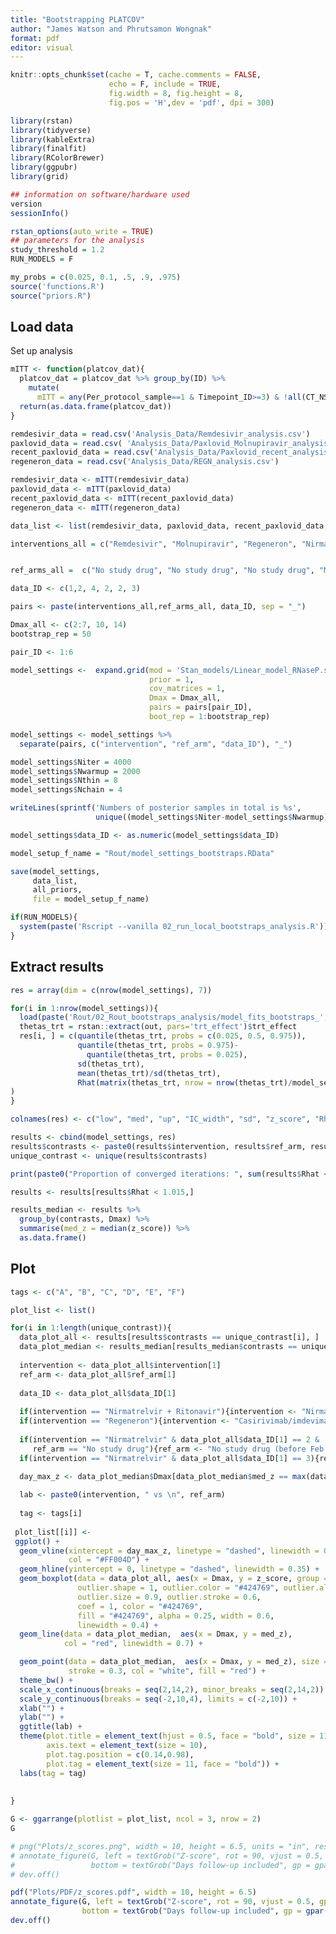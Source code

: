 ```yaml
---
title: "Bootstrapping PLATCOV"
author: "James Watson and Phrutsamon Wongnak"
format: pdf
editor: visual
---
```


```r
knitr::opts_chunk$set(cache = T, cache.comments = FALSE,
                      echo = F, include = TRUE, 
                      fig.width = 8, fig.height = 8,
                      fig.pos = 'H',dev = 'pdf', dpi = 300)

```

```r
library(rstan)
library(tidyverse)
library(kableExtra)
library(finalfit)
library(RColorBrewer)
library(ggpubr)
library(grid)

## information on software/hardware used
version
sessionInfo()

rstan_options(auto_write = TRUE)
## parameters for the analysis
study_threshold = 1.2
RUN_MODELS = F

my_probs = c(0.025, 0.1, .5, .9, .975)
source('functions.R')
source("priors.R")
```

## Load data

Set up analysis

```r
mITT <- function(platcov_dat){
  platcov_dat = platcov_dat %>% group_by(ID) %>%
    mutate(
      mITT = any(Per_protocol_sample==1 & Timepoint_ID>=3) & !all(CT_NS==40))
  return(as.data.frame(platcov_dat))
}
```

```r
remdesivir_data = read.csv('Analysis_Data/Remdesivir_analysis.csv')
paxlovid_data = read.csv( 'Analysis_Data/Paxlovid_Molnupiravir_analysis.csv')
recent_paxlovid_data = read.csv('Analysis_Data/Paxlovid_recent_analysis.csv')
regeneron_data = read.csv('Analysis_Data/REGN_analysis.csv')

remdesivir_data <- mITT(remdesivir_data)
paxlovid_data <- mITT(paxlovid_data)
recent_paxlovid_data <- mITT(recent_paxlovid_data)
regeneron_data <- mITT(regeneron_data)

data_list <- list(remdesivir_data, paxlovid_data, recent_paxlovid_data, regeneron_data)
```

```r
interventions_all = c("Remdesivir", "Molnupiravir", "Regeneron", "Nirmatrelvir + Ritonavir", "Nirmatrelvir + Ritonavir", "Nirmatrelvir + Ritonavir")


ref_arms_all =  c("No study drug", "No study drug", "No study drug", "Molnupiravir", "No study drug", "No study drug")

data_ID <- c(1,2, 4, 2, 2, 3)

pairs <- paste(interventions_all,ref_arms_all, data_ID, sep = "_")
```

```r
Dmax_all <- c(2:7, 10, 14)
bootstrap_rep = 50

pair_ID <- 1:6  

model_settings <-  expand.grid(mod = 'Stan_models/Linear_model_RNaseP.stan',
                               prior = 1,
                               cov_matrices = 1,
                               Dmax = Dmax_all,
                               pairs = pairs[pair_ID],
                               boot_rep = 1:bootstrap_rep)

model_settings <- model_settings %>%
  separate(pairs, c("intervention", "ref_arm", "data_ID"), "_")

model_settings$Niter = 4000
model_settings$Nwarmup = 2000
model_settings$Nthin = 8
model_settings$Nchain = 4

writeLines(sprintf('Numbers of posterior samples in total is %s',
                   unique((model_settings$Niter-model_settings$Nwarmup)*model_settings$Nchain/model_settings$Nthin)))

model_settings$data_ID <- as.numeric(model_settings$data_ID)
```

```r
model_setup_f_name = "Rout/model_settings_bootstraps.RData"

save(model_settings, 
     data_list,
     all_priors,
     file = model_setup_f_name)
```

```r

if(RUN_MODELS){
  system(paste('Rscript --vanilla 02_run_local_bootstraps_analysis.R'))
}
```

## Extract results

```r
res = array(dim = c(nrow(model_settings), 7))

for(i in 1:nrow(model_settings)){
  load(paste('Rout/02_Rout_bootstraps_analysis/model_fits_bootstraps_',i,'.RData',sep=''))
  thetas_trt = rstan::extract(out, pars='trt_effect')$trt_effect
  res[i, ] = c(quantile(thetas_trt, probs = c(0.025, 0.5, 0.975)),
               quantile(thetas_trt, probs = 0.975)-
                 quantile(thetas_trt, probs = 0.025),
               sd(thetas_trt),
               mean(thetas_trt)/sd(thetas_trt),
               Rhat(matrix(thetas_trt, nrow = nrow(thetas_trt)/model_settings$Nchain[i], ncol = model_settings$Nchain[i]))
)
}
```

```r
colnames(res) <- c("low", "med", "up", "IC_width", "sd", "z_score", "Rhat")

results <- cbind(model_settings, res)
results$contrasts <- paste0(results$intervention, results$ref_arm, results$data_ID)
unique_contrast <- unique(results$contrasts)

print(paste0("Proportion of converged iterations: ", sum(results$Rhat < 1.015)/nrow(results)))

results <- results[results$Rhat < 1.015,]
```

```r
results_median <- results %>%
  group_by(contrasts, Dmax) %>%
  summarise(med_z = median(z_score)) %>%
  as.data.frame()
```

## Plot

```r
tags <- c("A", "B", "C", "D", "E", "F")

plot_list <- list()

for(i in 1:length(unique_contrast)){
  data_plot_all <- results[results$contrasts == unique_contrast[i], ]
  data_plot_median <- results_median[results_median$contrasts == unique_contrast[i], ]
  
  intervention <- data_plot_all$intervention[1]
  ref_arm <- data_plot_all$ref_arm[1]
  
  data_ID <- data_plot_all$data_ID[1]
  
  if(intervention == "Nirmatrelvir + Ritonavir"){intervention <- "Nirmatrelvir"}
  if(intervention == "Regeneron"){intervention <- "Casirivimab/imdevimab"}
  
  if(intervention == "Nirmatrelvir" & data_plot_all$data_ID[1] == 2 &
     ref_arm == "No study drug"){ref_arm <- "No study drug (before Feb 2023)"}
  if(intervention == "Nirmatrelvir" & data_plot_all$data_ID[1] == 3){ref_arm <- "No study drug (after Feb 2023)"}

  day_max_z <- data_plot_median$Dmax[data_plot_median$med_z == max(data_plot_median$med_z)]
  
  lab <- paste0(intervention, " vs \n", ref_arm)
  
  tag <- tags[i]
  
 plot_list[[i]] <-
 ggplot() +
  geom_vline(xintercept = day_max_z, linetype = "dashed", linewidth = 0.5,
             col = "#FF004D") +
  geom_hline(yintercept = 0, linetype = "dashed", linewidth = 0.35) +
  geom_boxplot(data = data_plot_all, aes(x = Dmax, y = z_score, group = Dmax),
               outlier.shape = 1, outlier.color = "#424769", outlier.alpha = 0.7,
               outlier.size = 0.9, outlier.stroke = 0.6,
               coef = 1, color = "#424769",
               fill = "#424769", alpha = 0.25, width = 0.6,
               linewidth = 0.4) +
  geom_line(data = data_plot_median,  aes(x = Dmax, y = med_z),
            col = "red", linewidth = 0.7) +

  geom_point(data = data_plot_median,  aes(x = Dmax, y = med_z), size = 2.75, shape = 24,
             stroke = 0.3, col = "white", fill = "red") +
  theme_bw() +
  scale_x_continuous(breaks = seq(2,14,2), minor_breaks = seq(2,14,2)) +
  scale_y_continuous(breaks = seq(-2,10,4), limits = c(-2,10)) +
  xlab("") +
  ylab("") +
  ggtitle(lab) +
  theme(plot.title = element_text(hjust = 0.5, face = "bold", size = 11),
        axis.text = element_text(size = 10),
        plot.tag.position = c(0.14,0.98),
        plot.tag = element_text(size = 11, face = "bold")) +
  labs(tag = tag) 
  
  
}

G <- ggarrange(plotlist = plot_list, ncol = 3, nrow = 2) 
G
```

```r
# png("Plots/z_scores.png", width = 10, height = 6.5, units = "in", res = 350)
# annotate_figure(G, left = textGrob("Z-score", rot = 90, vjust = 0.5, gp = gpar(cex = 1.2, fontface="bold")),
#                 bottom = textGrob("Days follow-up included", gp = gpar(cex = 1.2, fontface="bold")))
# dev.off()

pdf("Plots/PDF/z_scores.pdf", width = 10, height = 6.5)
annotate_figure(G, left = textGrob("Z-score", rot = 90, vjust = 0.5, gp = gpar(cex = 1.2, fontface="bold")),
                bottom = textGrob("Days follow-up included", gp = gpar(cex = 1.2, fontface="bold")))
dev.off()

```
